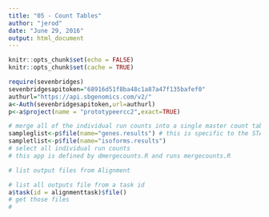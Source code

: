 ```yaml
---
title: "05 - Count Tables"
author: "jerod"
date: "June 29, 2016"
output: html_document
---
```


```r
knitr::opts_chunk$set(echo = FALSE)
knitr::opts_chunk$set(cache = TRUE)
```

```r
require(sevenbridges)
sevenbridgesapitoken="68916d51f8ba48c1a87a47f135bafef0"
authurl="https://api.sbgenomics.com/v2/"
a<-Auth(sevenbridgesapitoken,url=authurl)
p<-a$project(name = "prototypeercc2",exact=TRUE)
```

```r
# merge all of the individual run counts into a single master count table
sampleglist<-p$file(name="genes.results") # this is specific to the STAR/RSEM output
sampletlist<-p$file(name="isoforms.results") 
# select all individual run counts
# this app is defined by dmergecounts.R and runs mergecounts.R

# list output files from Alignment

# list all outputs file from a task id
a$task(id = alignmenttask)$file()
# get those files
#


```

